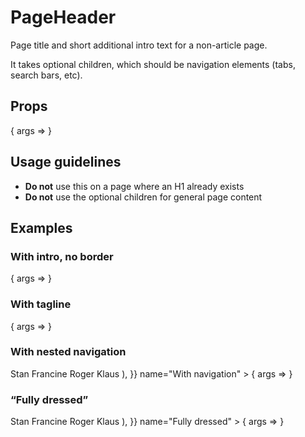 
<Meta title="PageHeader" component={PageHeader} />

# PageHeader

Page title and short additional intro text for a non-article page.

It takes optional children, which should be navigation elements (tabs, search bars, etc).

## Props

<Canvas>
	<Story
		args={{
			title: "Good morning, USA"
		}}
		name="Default"
	>
		{ args => <PageHeader {...args} /> }
	</Story>
</Canvas>

<ArgsTable story="Default" />

## Usage guidelines

- **Do not** use this on a page where an H1 already exists
- **Do not** use the optional children for general page content

## Examples

### With intro, no border

<Canvas>
	<Story
		args={{
			border: false,
			intro: "I’ve got a feeling that it’s gonna be a wonderful day.",
			title: "Good morning, USA",
		}}
		name="With intro"
	>
		{ args => <PageHeader {...args} /> }
	</Story>
</Canvas>

### With tagline

<Canvas>
	<Story
		args={{
			title: "Good morning, USA",
			tagline: "Last updated 3 hours ago",
		}}
		name="With tagline"
	>
		{ args => <PageHeader {...args} /> }
	</Story>
</Canvas>

### With nested navigation

<Canvas>
	<Story
		args={{
			title: "Good morning, USA",
			children: (
				<TabNav>
					<TabNavItem isActive={true}>Stan</TabNavItem>
					<TabNavItem>Francine</TabNavItem>
					<TabNavItem>Roger</TabNavItem>
					<TabNavItem>Klaus</TabNavItem>
				</TabNav>
			),
		}}
		name="With navigation"
	>
		{ args => <PageHeader {...args} /> }
	</Story>
</Canvas>

### “Fully dressed”

<Canvas>
	<Story
		args={{
			intro: "I’ve got a feeling that it’s gonna be a wonderful day.",
			title: "Good morning, USA",
			tagline: "Last updated 3 hours ago",
			children: (
				<TabNav>
					<TabNavItem isActive={true}>Stan</TabNavItem>
					<TabNavItem>Francine</TabNavItem>
					<TabNavItem>Roger</TabNavItem>
					<TabNavItem>Klaus</TabNavItem>
				</TabNav>
			),
		}}
		name="Fully dressed"
	>
		{ args => <PageHeader {...args} /> }
	</Story>
</Canvas>
